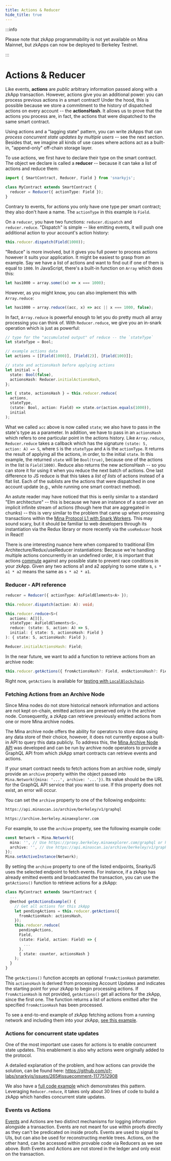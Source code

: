 ```yaml
---
title: Actions & Reducer
hide_title: true
---
```


:::info

Please note that zkApp programmability is not yet available on Mina Mainnet, but zkApps can now be deployed to Berkeley Testnet.

:::

# Actions & Reducer

Like events, **actions** are _public_ arbitrary information passed along with a zkApp transaction. However, actions give you an additional power: you can process previous actions in a smart contract! Under the hood, this is possible because we store a commitment to the history of dispatched actions on every account -- the **actionsHash**. It allows us to prove that the actions you process are, in fact, the actions that were dispatched to the same smart contract.

Using actions and a "lagging state" pattern, you can write zkApps that can _process concurrent state updates by multiple users_ -- see the next section. Besides that, we imagine all kinds of use cases where actions act as a built-in, "append-only" off-chain storage layer.

To use actions, we first have to declare their type on the smart contract. The object we declare is called a **reducer** -- because it can take a list of actions and reduce them:

```ts
import { SmartContract, Reducer, Field } from 'snarkyjs';

class MyContract extends SmartContract {
  reducer = Reducer({ actionType: Field });
}
```

Contrary to events, for actions you only have one type per smart contract; they also don't have a name. The `actionType` in this example is `Field`.

On a `reducer`, you have two functions: `reducer.dispatch` and `reducer.reduce`. "Dispatch" is simple -- like emitting events, it will push one additional action to your account's action history:

```ts
this.reducer.dispatch(Field(1000));
```

"Reduce" is more involved, but it gives you full power to process actions however it suits your application. It might be easiest to grasp from an example. Say we have a list of actions and want to find out if one of them is equal to `1000`. In JavaScript, there's a built-in function on `Array` which does this:

```ts
let has1000 = array.some((x) => x === 1000);
```

However, as you might know, you can also implement this with `Array.reduce`:

```ts
let has1000 = array.reduce((acc, x) => acc || x === 1000, false);
```

In fact, `Array.reduce` is powerful enough to let you do pretty much all array processing you can think of. With `Reducer.reduce`, we give you an in-snark operation which is just as powerful:

```ts
// type for the "accumulated output" of reduce -- the `stateType`
let stateType = Bool;

// example actions data
let actions = [[Field(1000)], [Field(2)], [Field(100)]];

// state and actionsHash before applying actions
let initial = {
  state: Bool(false),
  actionsHash: Reducer.initialActionsHash,
};

let { state, actionsHash } = this.reducer.reduce(
  actions,
  stateType,
  (state: Bool, action: Field) => state.or(action.equals(1000)),
  initial
);
```

What we called `acc` above is now called `state`; we also have to pass in the state's type as a parameter. In addition, we have to pass in an `actionsHash` which refers to one particular point in the actions history. Like `Array.reduce`, `Reducer.reduce` takes a callback which has the signature `(state: S, action: A) => S`, where `S` is the `stateType` and `A` is the `actionType`. It returns the result of applying all the actions, in order, to the initial `state`. In this example, the returned `state` will be `Bool(true)`, because one of the actions in the list is `Field(1000)`. Reduce also returns the new actionsHash -- so you can store it for using it when you reduce the next batch of actions. One last difference to JS reduce is that this takes a _list of lists_ of actions instead of a flat list. Each of the sublists are the actions that were dispatched in one account update (e.g., while running one smart contract method).

An astute reader may have noticed that this is eerily similar to a standard "Elm architecture" -- this is because we have an instance of a scan over an implicit infinite stream of actions (though here that are aggregated in chunks) -- this is very similar to the problem that came up when processing transactions within the [Mina Protocol L1 with Snark Workers](https://minaprotocol.com/blog/fast-accumulation-on-streams). This may sound scary, but it should be familiar to web developers through its instantiation via the Redux library or more recently via the `useReducer` hook in React!

There is one interesting nuance here when compared to traditional Elm Architecture/Redux/useReducer instantiations: Because we're handling multiple actions concurrently in an undefined order, it is important that actions [commute](https://en.wikipedia.org/wiki/Commutative_property) against any possible state to prevent race conditions in your zkApp. Given any two actions a1 and a2 applying to some state s, `s * a1 * a2` means the same as `s * a2 * a1`.

### Reducer - API reference

```ts
reducer = Reducer({ actionType: AsFieldElements<A> });

this.reducer.dispatch(action: A): void;

this.reducer.reduce<S>(
  actions: A[][],
  stateType: AsFieldElements<S>,
  reduce: (state: S, action: A) => S,
  initial: { state: S, actionsHash: Field }
): { state: S, actionsHash: Field };

Reducer.initialActionsHash: Field;
```

In the near future, we want to add a function to retrieve actions from an archive node:

```ts
this.reducer.getActions({ fromActionsHash?: Field, endActionsHash?: Field }): A[][];
```

Right now, `getActions` is available for [testing with `LocalBlockchain`](/zkapps/how-to-test-a-zkapp).

### Fetching Actions from an Archive Node

Since Mina nodes do not store historical network information and actions are not kept on-chain, emitted actions are preserved only in the archive node. Consequently, a zkApp can retrieve previously emitted actions from one or more Mina archive nodes.

The Mina archive node offers the ability for operators to store data using any data store of their choice, however, it does not currently expose a built-in API to query this data publicly. To address this, the [Mina Archive Node API](https://github.com/o1-labs/archive-node-api) was developed and can be run by archive node operators to provide a GraphQL API from which zkApp smart contracts can retrieve events and actions.

If your smart contract needs to fetch actions from an archive node, simply provide an `archive` property within the object passed into `Mina.Network({mina: '...', archive: '...'})`. Its value should be the URL for the GraphQL API service that you want to use. If this property does not exist, an error will occur.

You can set the `archive` property to one of the following endpoints:

```sh
https://api.minascan.io/archive/berkeley/v1/graphql
```

```sh
https://archive.berkeley.minaexplorer.com
```

For example, to use the `archive` property, see the following example code:

```ts
const Network = Mina.Network({
  mina: '', // Use https://proxy.berkeley.minaexplorer.com/graphql or https://api.minascan.io/node/berkeley/v1/graphql
  archive: '', // Use https://api.minascan.io/archive/berkeley/v1/graphql/ or https://archive.berkeley.minaexplorer.com/
});
Mina.setActiveInstance(Network);
```

By setting the `archive` property to one of the listed endpoints, SnarkyJS uses the selected endpoint to fetch events. For instance, if a zkApp has already emitted events and broadcasted the transaction, you can use the `getActions()` function to retrieve actions for a zkApp:

```ts
class MyContract extends SmartContract {
  ...
  @method getActionsExample() {
    // Get all actions for this zkApp
    let pendingActions = this.reducer.getActions({
      fromActionHash: actionsHash,
    });
    this.reducer.reduce(
      pendingActions,
      Field,
      (state: Field, action: Field) => {
        ...
      },
      { state: counter, actionsHash }
    );
  }
}
```

The `getActions()` function accepts an optional `fromActionHash` parameter. This `actionsHash` is derived from processing Account Updates and indicates the starting point for your zkApp to begin processing actions. If `fromActionHash` is not provided, `getActions()` get all actions for the zkApp, since the first one. The function returns a list of actions emitted after the specified `fromActionHash` has been processed.

To see a end-to-end example of zkApp fetching actions from a running network and including them into your zkApp, [see this example](https://github.com/o1-labs/snarkyjs/blob/main/src/examples/zkapps/voting/voting.ts).

### Actions for concurrent state updates

One of the most important use cases for actions is to enable concurrent state updates. This enablement is also why actions were originally added to the protocol.

A detailed explanation of the problem, and how actions can provide the solution, can be found here: https://github.com/o1-labs/snarkyjs/issues/265#issuecomment-1177512908

We also have a [full code example](https://github.com/o1-labs/snarkyjs/blob/main/src/examples/zkapps/reducer/reducer.ts) which demonstrates this pattern. Leveraging `Reducer.reduce`, it takes only about 30 lines of code to build a zkApp which handles concurrent state updates.

### Events vs Actions

[Events](events) and Actions are two distinct mechanisms for logging information alongside a transaction. Events are not meant for use within proofs directly as they can't be predicated on inside proofs. Events are used to signal to UIs, but can also be used for reconstructing merkle trees. Actions, on the other hand, can be accessed within provable code via Reducers as we see above. Both Events and Actions are not stored in the ledger and only exist on the transaction.
